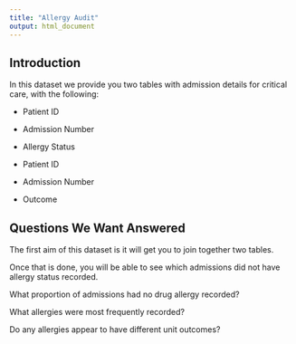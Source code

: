 ```yaml
---
title: "Allergy Audit"
output: html_document
---
```


## Introduction

In this dataset we provide you two tables with admission details for critical care, with the following:

- Patient ID
- Admission Number
- Allergy Status

- Patient ID
- Admission Number
- Outcome


## Questions We Want Answered

The first aim of this dataset is it will get you to join together two tables.

Once that is done, you will be able to see which admissions did not have allergy status recorded.

What proportion of admissions had no drug allergy recorded?

What allergies were most frequently recorded?

Do any allergies appear to have different unit outcomes?
